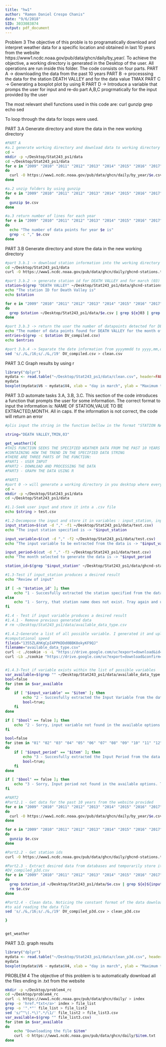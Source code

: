 ```yaml
---
title: "hw1"
author: "Ramon Daniel Crespo Chanis"
date: "9/6/2018"
SID: 3033083874
output: pdf_document
---
```


Problem 3
The objective of this proble is to programatically download and interpret weather data for a specific location and obtained in last 10 years from the website https://www1.ncdc.noaa.gov/pub/data/ghcn/daily/by_year/. To achieve the objective, a working directory is generated in the Desktop of the user. All operations are run inside this folder. The code consists on four parts. 
PART A -> downloading the data from the past 10 years
PART B -> processsing the data for the station DEATH VALLEY and for the data value TMAX
PART C -> Generating a boxplot plot by using R
PART D -> Introduce a variable that promps the user for input and re-do part A,B,C progrmatically for the input provided by the user

The most relevant shell functions used in this code are:
curl
gunzip
grep
echo 
sed

To loop through the data for loops were used.

PART 3.A Generate directory and store the data in the new working directory
```bash
#PART A
#a.1 generate working directory and download data to working directory
cd ~
mkdir -p ~/Desktop/Stat243_ps1/data
cd ~/Desktop/Stat243_ps1/data
for e in "2009" "2010" "2011" "2012" "2013" "2014" "2015" "2016" "2017"
do
  curl -O https://www1.ncdc.noaa.gov/pub/data/ghcn/daily/by_year/$e.csv.gz
done

#a.2 unzip folders by using gunzip
for e in "2009" "2010" "2011" "2012" "2013" "2014" "2015" "2016" "2017"
do
  gunzip $e.csv
done

#a.3 return number of lines for each year
for e in "2009" "2010" "2011" "2012" "2013" "2014" "2015" "2016" "2017"
do
  echo "The number of data points for year $e is"
  grep -c "," $e.csv 
done
```

PART 3.B Generate directory and store the data in the new working directory
```bash
#part 3.b.1 -> download station information into the working directory
cd ~/Desktop/Stat243_ps1/data
curl -O https://www1.ncdc.noaa.gov/pub/data/ghcn/daily/ghcnd-stations.txt

#part 3.b.2 -> generate station id for DEATH VALLEY and for march (03) and store all relevant data into a new file called DV_compiled.csv
station=$(grep "DEATH VALLEY" ~/Desktop/Stat243_ps1/data/ghcnd-stations.txt | cut -d " " -f1)
echo "The station ID for Death Valley is"
echo $station

for e in "2009" "2010" "2011" "2012" "2013" "2014" "2015" "2016" "2017" "2018"
do
  grep $station ~/Desktop/Stat243_ps1/data/$e.csv | grep ${e}03 | grep "TMAX" >> DV_compiled.csv
done

#part 3.b.3 -> return the user the number of datapoints detected for DEATH VALLEY for the month of march
echo "The number of data points found for DEATH VALLEY for the month of march is "
entries=$(grep -c $station DV_compiled.csv)
echo $entries

#part 3.b.4 -> Separate the date information from yyyymmdd to yyyy,mm,dd and store it in a new file called clean.csv
sed 's/./&,/16;s/./&,/19' DV_compiled.csv > clean.csv
```


PART 3.C Graph results by using r
```r
library("dplyr")
mydata <- read.table("~/Desktop/Stat243_ps1/data/clean.csv", header=FALSE,sep=",")
mydata
boxplot(mydata$V6 ~ mydata$V4, xlab = "day in march", ylab = "Maximum temperature (tenths of degrees C)", main = "Max temp vs Day")  
```


PART 3.D automate tasks 3.A, 3.B, 3.C. This section of the code introduces a function that prompts the user for some information. The correct format to input the information is:
NAME OF STATION,VALUE TO BE EXTRACTED,MONTH. All in caps. If the information is not correct, the code will return an error

```bash
#plis input the string in the function bellow in the format "STATION NAME,VALUE OF INTEREST,MONTH". Ex "DEATH VALLEY,TMAX,03"

string="DEATH VALLEY,TMIN,03"

get_weather(){
#THIS FUNCTION SEEKS THE SPECIFIED WEATHER DATA FROM THE PAST 10 YEARS AND RETURNS A BOX PLOT
#CONTAINING HOW THE TREND IN THE SPECIFIED DATA STRING
#THERE ARE THREE PARTS OF THE FUNCTION:
#PART1 - USER INPUT
#PART2 - DOWNLOAD AND PROCESSING THE DATA
#PART3 - GRAPH THE DATA USING R

#PART1
#part 0 -> will generate a working directory in you desktop where everything will be stored
cd ~
mkdir -p ~/Desktop/Stat243_ps1/data
cd ~/Desktop/Stat243_ps1/data

#1.1-Seek user input and store it into a .csv file
echo $string > test.csv

#1.2-Decompose the input and store it in variables : input_station, input_variable, station_id, 
input_station=$(cut -d "," -f1 ~/Desktop/Stat243_ps1/data/test.csv)
echo "The input station specified is -> "$input_station

input_variable=$(cut -d "," -f2 ~/Desktop/Stat243_ps1/data/test.csv)
echo "The input variable to be extracted from the data is -> "$input_variable

input_period=$(cut -d "," -f3 ~/Desktop/Stat243_ps1/data/test.csv)
echo "The month selected to generate the data is -> "$input_period

station_id=$(grep "$input_station" ~/Desktop/Stat243_ps1/data/ghcnd-stations.txt | cut -d " " -f1)

#1.3-Test if input_station produces a desired result
echo "Review of input"

if [ -n "$station_id" ]; then
    echo "1 - Succesfully extracted the station specified from the data set"
else
    echo "1 - Sorry, that station name does not exist. Tray again and use caps."
fi

#1.4 - Test if input variable produces a desired result
#1.4.1 - Remove previous generated data
# rm ~/Desktop/Stat243_ps1/data/available_data_type.csv

#1.4.2-Generate a list of all possible variable. I generated it and uploaded to the cloud for 
#computational speed
fileid="1355ZLAhKqCpI4PPKDDd0BBK8okyKF9QJ"
filename="available_data_type.csv"
curl -c ./cookie -s -L "https://drive.google.com/uc?export=download&id=${fileid}" > /dev/null
curl -Lb ./cookie "https://drive.google.com/uc?export=download&confirm=`awk '/download/ {print $NF}' ./cookie`&id=${fileid}" -o ${filename}


#1.4.3-Test if variable exists within the list of possible variables
var_available=$(grep "" ~/Desktop/Stat243_ps1/data/available_data_type.csv)
bool=false
for item in $var_available
do
    if [ "$input_variable" == "$item" ]; then
        echo "2 - Succesfully extracted the Input Variable from the data set"
        bool=true;
    fi
done

if [ "$bool" == false ]; then
	echo "2 - Sorry, input variable not found in the available options. Tray again and use caps."
fi

bool=false
for item in "01" "02" "03" "04" "05" "06" "07" "08" "09" "10" "11" "12"
do
    if [ "$input_period" == "$item" ]; then
        echo "3 - Succesfully extracted the Input Period from the data set"
        bool=true;
    fi
done

if [ "$bool" == false ]; then
	echo "3 - Sorry, Input period not found in the available options. Tray again and mm format. Ex: march = 03"
fi

#PART2
#Part2.1 - Get data for the past 10 years from the website provided
for e in "2009" "2010" "2011" "2012" "2013" "2014" "2015" "2016" "2017"
do
  curl -O https://www1.ncdc.noaa.gov/pub/data/ghcn/daily/by_year/$e.csv.gz
done

for e in "2009" "2010" "2011" "2012" "2013" "2014" "2015" "2016" "2017"
do
  gunzip $e.csv
done

#Part2.2 - Get station ids
curl -O https://www1.ncdc.noaa.gov/pub/data/ghcn/daily/ghcnd-stations.txt

#Part2.3 - Extract desired data from databases and temporarily store it in a file named
#DV_compiled_p3d.csv
for e in "2009" "2010" "2011" "2012" "2013" "2014" "2015" "2016" "2017" "2018"
do
  grep $station_id ~/Desktop/Stat243_ps1/data/$e.csv | grep ${e}${input_period} | grep ${input_variable} >> DV_compiled_p3d.csv
  rm $e.csv
done

#Part2.4 - Clean data. Noticing the constant format of the data downloaded the data is parsed
#to aid reading the data file
sed 's/./&,/16;s/./&,/19' DV_compiled_p3d.csv > clean_p3d.csv

}


get_weather
```

PART 3.D. graph results
```r
library("dplyr")
mydata <- read.table("~/Desktop/Stat243_ps1/data/clean_p3d.csv", header=FALSE,sep=",")
mydata
boxplot(mydata$V6 ~ mydata$V4, xlab = "day in march", ylab = "Maximum temperature (tenths of degrees C)", main = "Max temp vs Day")  
```

PROBLEM 4
The objective of this problem is to automatically download all the files
ending in .txt from the website
```bash
mkdir -p ~/Desktop/problem4_rc
cd ~/Desktop/problem4_rc
curl -L https://www1.ncdc.noaa.gov/pub/data/ghcn/daily/ > index
grep -o 'href.*txt</a>' index > file_list
grep -o '".*"' file_list > file_list2
sed 's/^"\(.*\)".*/\1/' file_list2 > file_list3.csv
var_available=$(grep "" file_list3.csv)
for item in $var_available
do
    echo "Downloading the file $item"
    curl -O https://www1.ncdc.noaa.gov/pub/data/ghcn/daily/$item.txt
done
```

